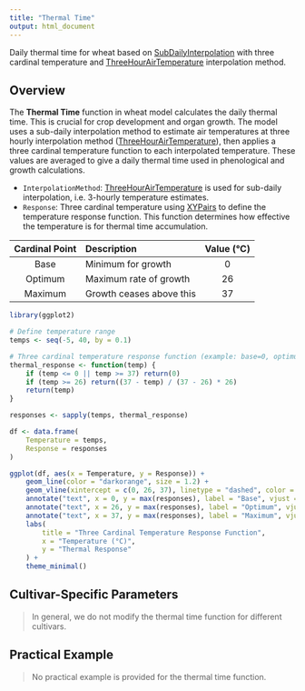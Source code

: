 ```yaml
---
title: "Thermal Time"
output: html_document
---
```


Daily thermal time for wheat based on [SubDailyInterpolation](/docs/Models/Functions/SubDailyInterpolation.qmd) with three cardinal temperature and [ThreeHourAirTemperature](/docs/Models/Functions/ThreeHourAirTemperature.qmd) interpolation method.

## Overview

The **Thermal Time** function in wheat model calculates the daily thermal time. This is crucial for crop development and organ growth. The model uses a sub-daily interpolation method to estimate air temperatures at three hourly interpolation method ([ThreeHourAirTemperature](/docs/Models/Functions/ThreeHourAirTemperature.qmd)), then applies a three cardinal temperature function to each interpolated temperature. These values are averaged to give a daily  thermal time used in phenological and growth calculations.


* `InterpolationMethod`: [ThreeHourAirTemperature](/docs/Models/Functions/ThreeHourAirTemperature.qmd) is used for sub-daily interpolation, i.e. 3-hourly temperature estimates.
* `Response`: Three cardinal temperature using [XYPairs](/docs/Models/Functions/XYPairs.qmd) to define the temperature response function. This function determines how effective the temperature is for thermal time accumulation.

| Cardinal Point | Description                | Value (°C) |
|:--------------:|:--------------------------|:----------:|
| Base           | Minimum for growth         | 0          |
| Optimum        | Maximum rate of growth     | 26         |
| Maximum        | Growth ceases above this   | 37         |

```r
library(ggplot2)

# Define temperature range
temps <- seq(-5, 40, by = 0.1)

# Three cardinal temperature response function (example: base=0, optimum=26, maximum=37)
thermal_response <- function(temp) {
    if (temp <= 0 || temp >= 37) return(0)
    if (temp >= 26) return((37 - temp) / (37 - 26) * 26)
    return(temp)
}

responses <- sapply(temps, thermal_response)

df <- data.frame(
    Temperature = temps,
    Response = responses
)

ggplot(df, aes(x = Temperature, y = Response)) +
    geom_line(color = "darkorange", size = 1.2) +
    geom_vline(xintercept = c(0, 26, 37), linetype = "dashed", color = "grey50") +
    annotate("text", x = 0, y = max(responses), label = "Base", vjust = -0.5, hjust = -0.1, size = 3) +
    annotate("text", x = 26, y = max(responses), label = "Optimum", vjust = -0.5, hjust = 0.5, size = 3) +
    annotate("text", x = 37, y = max(responses), label = "Maximum", vjust = -0.5, hjust = 1.1, size = 3) +
    labs(
        title = "Three Cardinal Temperature Response Function",
        x = "Temperature (°C)",
        y = "Thermal Response"
    ) +
    theme_minimal()

```

## Cultivar-Specific Parameters

> In general, we do not modify the thermal time function for different cultivars. 

## Practical Example

> No practical example is provided for the thermal time function.